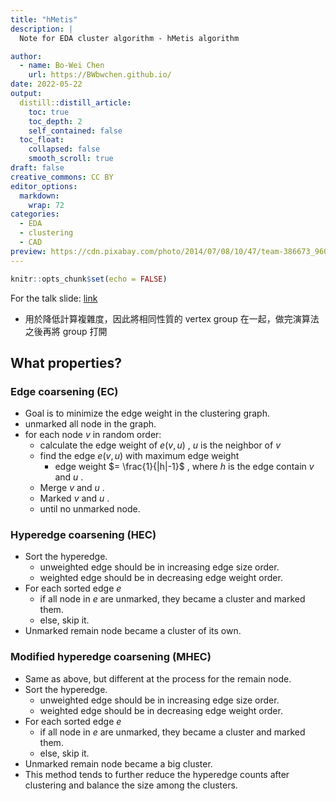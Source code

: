 ```yaml
---
title: "hMetis"
description: |
  Note for EDA cluster algorithm - hMetis algorithm

author:
  - name: Bo-Wei Chen
    url: https://BWbwchen.github.io/
date: 2022-05-22
output:
  distill::distill_article:
    toc: true
    toc_depth: 2
    self_contained: false
  toc_float: 
    collapsed: false
    smooth_scroll: true
draft: false
creative_commons: CC BY
editor_options: 
  markdown: 
    wrap: 72
categories:
  - EDA
  - clustering
  - CAD
preview: https://cdn.pixabay.com/photo/2014/07/08/10/47/team-386673_960_720.jpg
---
```



```r
knitr::opts_chunk$set(echo = FALSE)
```

For the talk slide: [link](https://drive.google.com/file/d/12OqGtDDV13Ek0MDmhq4ZHorfStXYxxhJ/view?usp=sharing)

- 用於降低計算複雜度，因此將相同性質的 vertex group 在一起，做完演算法之後再將 group 打開


## What properties?


### Edge coarsening (EC)
- Goal is to minimize the edge weight in the clustering graph.
- unmarked all node in the graph.
- for each node $v$ in random order:
	- calculate the edge weight of $e(v, u)$ , $u$ is the neighbor of $v$
	- find the edge $e(v, u)$ with maximum edge weight
		- edge weight $= \frac{1}{|h|-1}$ , where $h$ is the edge contain $v$ and $u$ .
	- Merge $v$ and $u$ .
	- Marked $v$ and $u$ .
	- until no unmarked node.


### Hyperedge coarsening (HEC)
- Sort the hyperedge.
	- unweighted edge should be in increasing edge size order.
	- weighted edge should be in decreasing edge weight order.
- For each sorted edge $e$
	- if all node in $e$ are unmarked, they became a cluster and marked them.
	- else, skip it.
- Unmarked remain node became a cluster of its own.


### Modified hyperedge coarsening (MHEC)
- Same as above, but different at the process for the remain node.
- Sort the hyperedge.
	- unweighted edge should be in increasing edge size order.
	- weighted edge should be in decreasing edge weight order.
- For each sorted edge $e$
	- if all node in $e$ are unmarked, they became a cluster and marked them.
	- else, skip it.
- Unmarked remain node became a big cluster.
- This method tends to further reduce the hyperedge counts after clustering and balance the size among the clusters.
